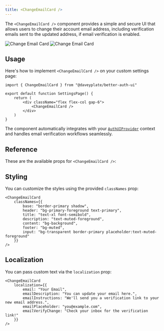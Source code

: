 ```yaml
---
title: <ChangeEmailCard />
---
```


The `<ChangeEmailCard />` component provides a simple and secure UI that allows users to change their account email address, including verification emails sent to the updated address, if email verification is enabled.

<img alt="Change Email Card" src="/screenshots/change-email-card-dark.png" className="rounded-xl hidden dark:block w-lg mt-0 mb-0" />
<img alt="Change Email Card" src="/screenshots/change-email-card-light.png" className="rounded-xl dark:hidden w-lg mt-0 mb-0" />

## Usage

Here's how to implement `<ChangeEmailCard />` on your custom settings page:

```tsx
import { ChangeEmailCard } from "@daveyplate/better-auth-ui"

export default function SettingsPage() {
    return (
        <div className="flex flex-col gap-6">
            <ChangeEmailCard />
        </div>
    )
}
```

The component automatically integrates with your [`AuthUIProvider`](../components/auth-ui-provider) context and handles email verification workflows seamlessly.

## Reference

These are the available props for `<ChangeEmailCard />`:

<AutoTypeTable path="../src/components/settings/change-email-card.tsx" name="ChangeEmailCardProps" />

## Styling

You can customize the styles using the provided `classNames` prop:

```tsx
<ChangeEmailCard
    classNames={{
        base: "border-primary shadow",
        header: "bg-primary-foreground text-primary",
        title: "text-xl font-semibold",
        description: "text-muted-foreground",
        content: "bg-background",
        footer: "bg-muted",
        input: "bg-transparent border-primary placeholder:text-muted-foreground"
    }}
/>
```

## Localization

You can pass custom text via the `localization` prop:

```tsx
<ChangeEmailCard
    localization={{
        email: "Your Email",
        emailDescription: "You can update your email here.",
        emailInstructions: "We'll send you a verification link to your new email address.",
        emailPlaceholder: "you@example.com",
        emailVerifyChange: "Check your inbox for the verification link!"
    }}
/>
```